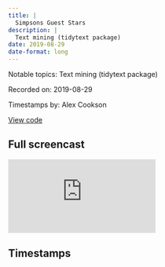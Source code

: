 ```yaml
---
title: |
  Simpsons Guest Stars
description: |
  Text mining (tidytext package)
date: 2019-08-29
date-format: long
---
```


Notable topics: Text mining (tidytext package)

Recorded on: 2019-08-29

Timestamps by: Alex Cookson

[View code](https://github.com/dgrtwo/data-screencasts/blob/master/simpsons-guests.Rmd)

## Full screencast

<iframe class="video" src="https://www.youtube.com/embed/EYuuAGDeGrQ" title="YouTube video player" frameborder="0" allow="accelerometer; autoplay; clipboard-write; encrypted-media; gyroscope; picture-in-picture" allowfullscreen></iframe>

## Timestamps

<script id="timestamps" type="application-json">[{"timestamp_with_hours":"0:4:15","description":"Using str_detect function to find guests that played themselves","functions":"str_detect","timestamp_sec":255},{"timestamp_with_hours":"0:7:55","description":"Using separate_rows function and regex to get delimited values onto different rows (e.g., \"Edna Krabappel; Ms. Melon\" gets split into two rows)","functions":"separate_rows","timestamp_sec":475},{"timestamp_with_hours":"0:9:55","description":"Using parse_number function to convert a numeric variable coded as character to a proper numeric variable","functions":"parse_number","timestamp_sec":595},{"timestamp_with_hours":"0:14:45","description":"Downloading and importing supplementary dataset of dialogue","timestamp_sec":885},{"timestamp_with_hours":"0:16:10","description":"Using semi_join function to filter dataframe based on values that appear in another dataframe","functions":"semi_join","timestamp_sec":970},{"timestamp_with_hours":"0:18:05","description":"Using anti_join function to check which values in a dataframe do not appear in another dataframe","functions":"anti_join","timestamp_sec":1085},{"timestamp_with_hours":"0:20:50","description":"Using ifelse function to recode a single value with another (i.e., \"Edna Krapabbel\" becomes \"Edna Krabappel-Flanders\")","functions":"ifelse","timestamp_sec":1250},{"timestamp_with_hours":"0:26:20","description":"Explaining the goal of all the data cleaning steps","timestamp_sec":1580},{"timestamp_with_hours":"0:31:25","description":"Using sample function to get an example line for each character","functions":"sample","timestamp_sec":1885},{"timestamp_with_hours":"0:33:20","description":"Setting geom_histogram function's binwidth and center arguments to get specific bin sizes","functions":"geom_histogram","timestamp_sec":2000},{"timestamp_with_hours":"0:37:25","description":"Using unnest_tokens and anti_join functions from tidytext package to split dialogue into individual words and remove stop words (e.g., \"the\", \"or\", \"and\")","functions":"unnest_tokens | anti_join","packages":"tidytext","timestamp_sec":2245},{"timestamp_with_hours":"0:38:55","description":"Using bind_tf_idf function from tidytext package to get the TF-IDF (term frequency-inverse document frequency) of individual words","functions":"bind_tf_idf","packages":"tidytext","timestamp_sec":2335},{"timestamp_with_hours":"0:42:50","description":"Using top_n function to get the top 1 TF-IDF value for each role","functions":"top_n","timestamp_sec":2570},{"timestamp_with_hours":"0:44:05","description":"Using paste0 function to combine two character variables (e.g., \"Groundskeeper Willie\" and \"ach\" (separate variables) become \"Groundskeeper Willie: ach\")","functions":"paste0","timestamp_sec":2645},{"timestamp_with_hours":"0:48:10","description":"Explanation of what TF-IDF (text frequency-inverse document frequency) tells us and how it is a \"catchphrase detector\"","timestamp_sec":2890},{"timestamp_with_hours":"0:56:40","description":"Summary of screencast","timestamp_sec":3400}]</script>
